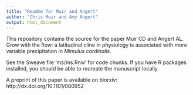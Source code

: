 ```yaml
---
title: "Readme for Muir and Angert"
author: "Chris Muir and Amy Angert"
output: html_document
---
```


This repository contains the source for the paper Muir CD and Angert AL. Grow with the flow: a latitudinal cline in physiology is associated with more variable precipitation in *Mimulus cardinalis*.

See the Sweave file 'ms/ms.Rnw' for code chunks. If you have R packages installed, you should be able to recreate the manuscript locally.

A preprint of this paper is available on biorxiv: http://dx.doi.org/10.1101/080952